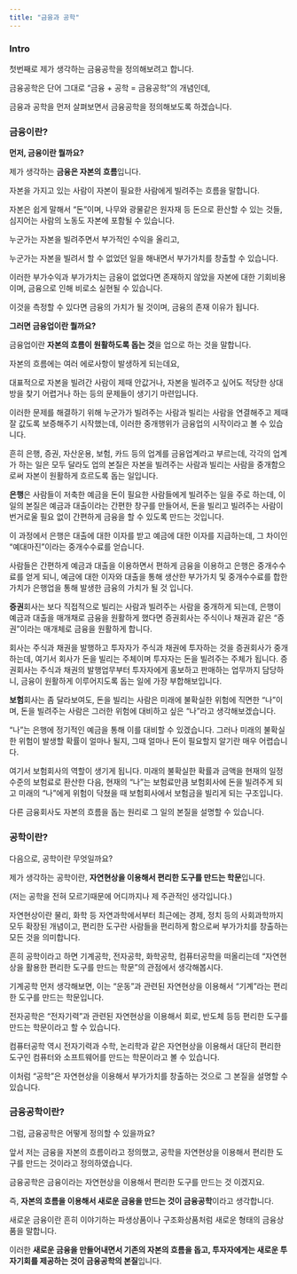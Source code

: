 ```yaml
---
title: "금융과 공학"
---
```


### Intro

첫번째로 제가 생각하는 금융공학을 정의해보려고 합니다.

금융공학은 단어 그대로 "금융 + 공학 = 금융공학"의 개념인데,

금융과 공학을 먼저 살펴보면서 금융공학을 정의해보도록 하겠습니다.

### 금융이란?

**먼저, 금융이란 뭘까요?**

제가 생각하는 **금융은 자본의 흐름**입니다.

자본을 가지고 있는 사람이 자본이 필요한 사람에게 빌려주는 흐름을 말합니다.

자본은 쉽게 말해서 "돈"이며, 나무와 광물같은 원자재 등 돈으로 환산할 수 있는 것들, 심지어는 사람의 노동도 자본에 포함될 수 있습니다.

누군가는 자본을 빌려주면서 부가적인 수익을 올리고,

누군가는 자본을 빌려서 할 수 없었던 일을 해내면서 부가가치를 창출할 수 있습니다.

이러한 부가수익과 부가가치는 금융이 없었다면 존재하지 않았을 자본에 대한 기회비용이며, 금융으로 인해 비로소 실현될 수 있습니다.

이것을 측정할 수 있다면 금융의 가치가 될 것이며, 금융의 존재 이유가 됩니다.

**그러면 금융업이란 뭘까요?**

금융업이란 **자본의 흐름이 원활하도록 돕는 것**을 업으로 하는 것을 말합니다.

자본의 흐름에는 여러 에로사항이 발생하게 되는데요,

대표적으로 자본을 빌려간 사람이 제때 안값거나, 자본을 빌려주고 싶어도 적당한 상대방을 찾기 어렵거나 하는 등의 문제들이 생기기 마련입니다.

이러한 문제를 해결하기 위해 누군가가 빌려주는 사람과 빌리는 사람을 연결해주고 제때 잘 값도록 보증해주기 시작했는데, 이러한 중개행위가 금융업의 시작이라고 볼 수 있습니다.

흔히 은행, 증권, 자산운용, 보험, 카드 등의 업계를 금융업계라고 부르는데, 각각의 업계가 하는 일은 모두 달라도 업의 본질은 자본을 빌려주는 사람과 빌리는 사람을 중개함으로써 자본이 원활하게 흐르도록 돕는 일입니다.

**은행**은 사람들이 저축한 예금을 돈이 필요한 사람들에게 빌려주는 일을 주로 하는데, 이 일의 본질은 예금과 대출이라는 간편한 창구를 만들어서, 돈을 빌리고 빌려주는 사람이 번거로울 필요 없이 간편하게 금융을 할 수 있도록 만드는 것입니다.

이 과정에서 은행은 대출에 대한 이자를 받고 예금에 대한 이자를 지급하는데, 그 차이인 "예대마진"이라는 중개수수료를 얻습니다.

사람들은 간편하게 예금과 대출을 이용하면서 편하게 금융을 이용하고 은행은 중개수수료를 얻게 되니, 예금에 대한 이자와 대출을 통해 생산한 부가가치 및 중개수수료를 합한 가치가 은행업을 통해 발생한 금융의 가치가 될 것 입니다.

**증권**회사는 보다 직접적으로 빌리는 사람과 빌려주는 사람을 중개하게 되는데, 은행이 예금과 대출을 매개채로 금융을 원활하게 했다면 증권회사는 주식이나 채권과 같은 "증권"이라는 매개체로 금융을 원활하게 합니다.

회사는 주식과 채권을 발행하고 투자자가 주식과 채권에 투자하는 것을 증권회사가 중개하는데, 여기서 회사가 돈을 빌리는 주체이며 투자자는 돈을 빌려주는 주체가 됩니다. 증권회사는 주식과 채권의 발행업무부터 투자자에게 홍보하고 판매하는 업무까지 담당하니, 금융이 원활하게 이루어지도록 돕는 일에 가장 부합해보입니다.

**보험**회사는 좀 달라보여도, 돈을 빌리는 사람은 미래에 불확실한 위험에 직면한 "나"이며, 돈을 빌려주는 사람은 그러한 위험에 대비하고 싶은 "나"라고 생각해보겠습니다.

"나"는 은행에 정기적인 예금을 통해 이를 대비할 수 있겠습니다. 그러나 미래의 불확실한 위험이 발생할 확률이 얼마나 될지, 그때 얼마나 돈이 필요할지 알기란 매우 어렵습니다.

여기서 보험회사의 역할이 생기게 됩니다. 미래의 불확실한 확률과 금액을 현재의 일정수준의 보험료로 환산한 다음, 현재의 "나"는 보험료만큼 보험회사에 돈을 빌려주게 되고 미래의 "나"에게 위험이 닥쳤을 때 보험회사에서 보험금을 빌리게 되는 구조입니다.

다른 금융회사도 자본의 흐름을 돕는 원리로 그 일의 본질을 설명할 수 있습니다.

### 공학이란?

다음으로, 공학이란 무엇일까요?

제가 생각하는 공학이란, **자연현상을 이용해서 편리한 도구를 만드는 학문**입니다.

(저는 공학을 전혀 모르기때문에 어디까지나 제 주관적인 생각입니다.)

자연현상이란 물리, 화학 등 자연과학에서부터 최근에는 경제, 정치 등의 사회과학까지 모두 확장된 개념이고, 편리한 도구란 사람들을 편리하게 함으로써 부가가치를 창출하는 모든 것을 의미합니다.

흔히 공학이라고 하면 기계공학, 전자공학, 화학공학, 컴퓨터공학을 떠올리는데 "자연현상을 활용한 편리한 도구를 만드는 학문"의 관점에서 생각해봅시다.

기계공학 먼저 생각해보면, 이는 "운동"과 관련된 자연현상을 이용해서 "기계"라는 편리한 도구를 만드는 학문입니다.

전자공학은 "전자기력"과 관련된 자연현상을 이용해서 회로, 반도체 등등 편리한 도구를 만드는 학문이라고 할 수 있습니다.

컴퓨터공학 역시 전자기력과 수학, 논리학과 같은 자연현상을 이용해서 대단히 편리한 도구인 컴퓨터와 소프트웨어를 만드는 학문이라고 볼 수 있습니다.

이처럼 "공학"은 자연현상을 이용해서 부가가치를 창출하는 것으로 그 본질을 설명할 수 있습니다.

### 금융공학이란?

그럼, 금융공학은 어떻게 정의할 수 있을까요?

앞서 저는 금융을 자본의 흐름이라고 정의했고, 공학을 자연현상을 이용해서 편리한 도구를 만드는 것이라고 정의하였습니다.

금융공학은 금융이라는 자연현상을 이용해서 편리한 도구를 만드는 것 이겠지요.

즉, **자본의 흐름을 이용해서 새로운 금융을 만드는 것이 금융공학**이라고 생각합니다.

새로운 금융이란 흔히 이야기하는 파생상품이나 구조화상품처럼 새로운 형태의 금융상품을 말합니다.

이러한 **새로운 금융을 만들어내면서 기존의 자본의 흐름을 돕고, 투자자에게는 새로운 투자기회를 제공하는 것이 금융공학의 본질**입니다.